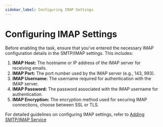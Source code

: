 ```yaml
---
sidebar_label: Configuring IMAP Settings
---
```


# Configuring IMAP Settings

Before enabling the task, ensure that you've entered the necessary IMAP configuration details in the SMTP/IMAP settings.  This includes:
1. **IMAP Host:** The hostname or IP address of the IMAP server for receiving emails.
2. **IMAP Port:** The port number used by the IMAP server (e.g., 143, 993).
3. **IMAP Username:** The username required for authentication with the IMAP server.
4. **IMAP Password:** The password associated with the IMAP username for authentication.
5. **IMAP Encryption:** The encryption method used for securing IMAP connections, choose between SSL or TLS.

For detailed guidelines on configuring IMAP settings, refer to [Adding SMTP/IMAP Service](/docs/documentation/communication/email/adding-smtp-imap)